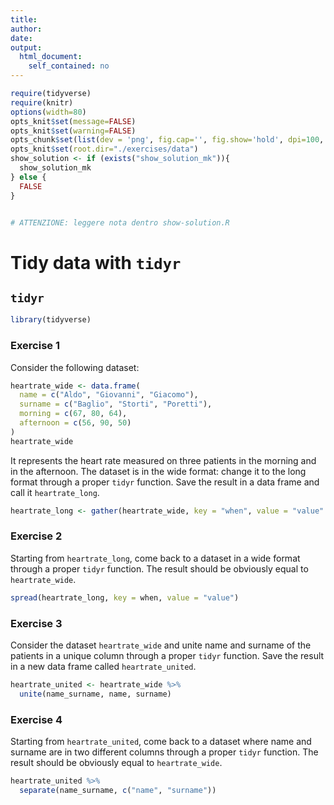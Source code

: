 ```yaml
---
title:
author:
date:
output:
  html_document:
    self_contained: no
---
```


```r
require(tidyverse) 
require(knitr) 
options(width=80)
opts_knit$set(message=FALSE)
opts_knit$set(warning=FALSE)
opts_chunk$set(list(dev = 'png', fig.cap='', fig.show='hold', dpi=100, fig.width=7, fig.height=7, fig.pos='H!'))#, fig.path="figures/lm-"))
opts_knit$set(root.dir="./exercises/data")
show_solution <- if (exists("show_solution_mk")){
  show_solution_mk
} else {
  FALSE
}


# ATTENZIONE: leggere nota dentro show-solution.R
```


Tidy data with `tidyr`
================================

## `tidyr`


```r
library(tidyverse)
```


### Exercise 1
Consider the following dataset:


```r
heartrate_wide <- data.frame(
  name = c("Aldo", "Giovanni", "Giacomo"),
  surname = c("Baglio", "Storti", "Poretti"),
  morning = c(67, 80, 64),
  afternoon = c(56, 90, 50)
)
heartrate_wide
```


It represents the heart rate measured on three patients in the morning and in the afternoon. The dataset is in the wide format: change it to the long format through a proper `tidyr` function. Save the result in a data frame and call it `heartrate_long`.

```r
heartrate_long <- gather(heartrate_wide, key = "when", value = "value" , 3:4)          
```



### Exercise 2
Starting from `heartrate_long`, come back to a dataset in a wide format through a proper `tidyr` function. The result should be obviously equal to `heartrate_wide`.

```r
spread(heartrate_long, key = when, value = "value")          
```


### Exercise 3
Consider the dataset `heartrate_wide` and unite name and surname of the patients in a unique column through a proper `tidyr` function. Save the result in a new data frame called `heartrate_united`.

```r
heartrate_united <- heartrate_wide %>% 
  unite(name_surname, name, surname)          
```



### Exercise 4
Starting from `heartrate_united`, come back to a dataset where name and surname are in two different columns through a proper `tidyr` function. The result should be obviously equal to `heartrate_wide`.


```r
heartrate_united %>% 
  separate(name_surname, c("name", "surname"))          
```



